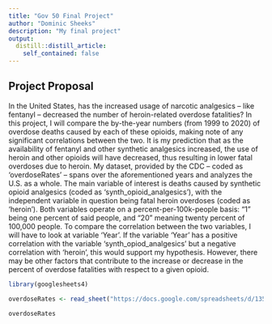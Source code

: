 ```yaml
---
title: "Gov 50 Final Project"
author: "Dominic Sheeks"
description: "My final project"
output:
  distill::distill_article:
    self_contained: false
---
```




## Project Proposal

In the United States, has the increased usage of narcotic analgesics – like fentanyl – decreased the number of heroin-related overdose fatalities? In this project, I will compare the by-the-year numbers (from 1999 to 2020) of overdose deaths caused by each of these opioids, making note of any significant correlations between the two. It is my prediction that as the availability of fentanyl and other synthetic analgesics increased, the use of heroin and other opioids will have decreased, thus resulting in lower fatal overdoses due to heroin. My dataset, provided by the CDC – coded as ‘overdoseRates’ – spans over the aforementioned years and analyzes the U.S. as a whole. The main variable of interest is deaths caused by synthetic opioid analgesics (coded as ‘synth_opioid_analgesics’), with the independent variable in question being fatal heroin overdoses (coded as ‘heroin’). Both variables operate on a percent-per-100k-people basis: “1” being one percent of said people, and “20” meaning twenty percent of 100,000 people. To compare the correlation between the two variables, I will have to look at variable ‘Year’. If the variable ‘Year’ has a positive correlation with the variable ‘synth_opiod_analgesics’  but a negative correlation with ‘heroin’, this would support my hypothesis. However, there may be other factors that contribute to the increase or decrease in the percent of overdose fatalities with respect to a given opioid.


```r
library(googlesheets4)

overdoseRates <- read_sheet("https://docs.google.com/spreadsheets/d/135BpS8CTn1LdcUvf7ZwK6GIKSt-LyIPJ_uqbSWqwYgo/edit#gid=0")

overdoseRates
```

